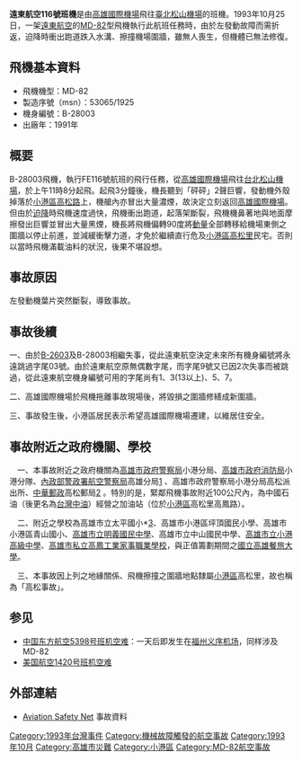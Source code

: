 {{Infobox Airliner accident
|name=遠東航空116號班機事故
|Date= 1993年10月25日
|image=
|Image caption=B-28003，發生事故的遠東航空[[MD-82|MD-82]]客機
|Type= 機械故障，迫降時衝出跑道致機體部份撞毀。
|Site= {{ROC-TW}}<br>[[高雄國際機場|高雄國際機場]]
|Origin= {{ROC-TW}}<br>[[高雄國際機場|高雄國際機場]]
|Last stopover= 
|Destination= {{ROC-TW}}<br>[[臺北松山機場|臺北松山機場]]
|Fatalities= 0
|Injuries= 9
|Aircraft Type= [[MD-82|MD-82]]
|Operator= [[遠東航空|遠東航空]]
|Tail Number= B-28003
|Ship name= 
|Passengers= 152
|Crew= 8
|Survivors= 160
}}

'''遠東航空116號班機'''是由[[高雄國際機場|高雄國際機場]]飛往[[臺北松山機場|臺北松山機場]]的班機。1993年10月25日，一架[[遠東航空|遠東航空]]的[[MD-82|MD-82]]型飛機執行此航班任務時，由於左發動故障而需折返，迫降時衝出跑道跌入水溝、擦撞機場圍牆，雖無人喪生，但機體已無法修復。

==飛機基本資料==
*飛機機型：MD-82
*製造序號（msn）：53065/1925
*機身編號：B-28003
*出廠年：1991年

==概要==
B-28003飛機，執行FE116號航班的飛行任務，從[[高雄國際機場|高雄國際機場]]飛往[[台北松山機場|台北松山機場]]，於上午11時8分起飛。起飛3分鐘後，機長聽到「砰砰」2聲巨響，發動機外殼掉落於[[小港區|小港區]][[高松路|高松路]]上，機艙內亦冒出大量濃煙，故決定立刻返回[[高雄國際機場|高雄國際機場]]。但由於[[迫降|迫降]]時飛機速度過快，飛機衝出跑道，起落架斷裂，飛機機鼻著地與地面摩擦發出巨響並冒出大量黑煙，機長將飛機偏轉90度將[[動量|動量]]全部轉移給機場東側之圍牆以停止前進，並減緩衝擊力道，才免於繼續直行危及[[小港區|小港區]][[高松里|高松里]]民宅。否則以當時飛機滿載油料的狀況，後果不堪設想。

==事故原因==
左發動機葉片突然斷裂，導致事故。

==事故後續==
一、由於[[遠東航空103號班機|B-2603]]及B-28003相繼失事，從此遠東航空決定未來所有機身編號將永遠跳過字尾03號。由於遠東航空原無偶數字尾，而字尾9號又已因2次失事而被跳過，從此遠東航空機身編號可用的字尾尚有1、3(13以上)、5、7。

二、高雄國際機場於飛機拖離事故現場後，將毀損之圍牆修繕成新圍牆。

三、事故發生後，小港區居民表示希望高雄國際機場遷建，以維居住安全。

==事故附近之政府機關、學校==
　一、本事故附近之政府機關為[[高雄市政府警察局|高雄市政府警察局]]小港分局、[[高雄市政府消防局|高雄市政府消防局]]小港分隊、[[內政部警政署航空警察局|內政部警政署航空警察局]]高雄分局[http://www.apb.gov.tw/index.php/ch/intro-kaohsiung-tw] {{Wayback|url=http://www.apb.gov.tw/index.php/ch/intro-kaohsiung-tw |date=20180222061848 }}、高雄市政府警察局小港分局高松派出所、[[中華郵政|中華郵政]]高松郵局[http://www.post.gov.tw/post/internet/I_location/index_post.jsp?prsb_no=004175-1] {{Wayback|url=http://www.post.gov.tw/post/internet/I_location/index_post.jsp?prsb_no=004175-1 |date=20190612134642 }}。特別的是，緊鄰飛機事故附近100公尺內，為中國石油（後更名為[[台灣中油|台灣中油]]）經營之加油站（位於[[小港區|小港區]]高松里高鳳路）。

　二、附近之學校為高雄市立太平國小*[https://web.archive.org/web/20141228005949/http://www.tpps.kh.edu.tw/]、高雄市小港區坪頂國民小學、高雄市小港區青山國小、[[高雄市立明義國民中學|高雄市立明義國民中學]]、高雄市立中山國民中學、[[高雄市立小港高級中學|高雄市立小港高級中學]]、[[高雄市私立高鳳工業家事職業學校|高雄市私立高鳳工業家事職業學校]]，與正值籌劃期間之[[國立高雄餐旅大學|國立高雄餐旅大學]]。

　三、本事故因上列之地緣關係、飛機擦撞之圍牆地點隸屬[[小港區|小港區]]高松里，故也稱為「高松事故」。

==参见==
*[[中国东方航空5398号班机空难|中国东方航空5398号班机空难]]：一天后即发生在[[福州义序机场|福州义序机场]]，同样涉及MD-82
*[[美国航空1420号班机空难|美国航空1420号班机空难]]

==外部連結==
*[http://aviation-safety.net/database/record.php?id=19931025-2 Aviation Safety Net] {{Wayback|url=http://aviation-safety.net/database/record.php?id=19931025-2 |date=20190619142752 }} 事故資料

{{1993年航空事故}}
{{台灣航空事故}}

[[Category:1993年台灣事件|Category:1993年台灣事件]]
[[Category:機械故障觸發的航空事故|Category:機械故障觸發的航空事故]]
[[Category:1993年10月|Category:1993年10月]]
[[Category:高雄市災難|Category:高雄市災難]]
[[Category:小港區|Category:小港區]]
[[Category:MD-82航空事故|Category:MD-82航空事故]]